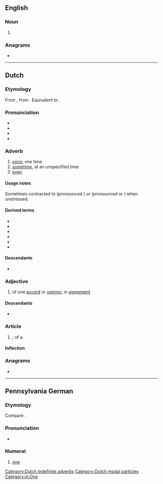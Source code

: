 {{also|êens}}
==English==

===Noun===
{{head|en|noun form}}

# {{plural of|en|een}}

===Anagrams===
* {{anagrams|en|a=eens|Nees|esne|seen|sene|snee}}

----

==Dutch==

===Etymology===
From {{inh|nl|dum|eens}}, from {{inh|nl|odt|ēnis}}. Equivalent to {{affix|nl|een|-s}}.

===Pronunciation===
* {{IPA|nl|/eːns/}}
* {{audio|nl|Nl-eens.ogg|Audio}}
* {{hyph|nl|eens}}
* {{rhymes|nl|eːns}}

===Adverb===
{{nl-adv}}

# [[once]], one time
# [[sometime]], at an unspecified time
# [[even]]

====Usage notes====
Sometimes contracted to {{m|nl|'ns}} (pronounced {{IPAfont|/əns/}}) or {{m|nl|'s}} (pronounced {{IPAfont|/əs/}} or {{IPAfont|/ɪs/}}) when unstressed.

====Derived terms====
{{top4}}
* {{l|nl|ineens}}
* {{l|nl|niet eens}}
* {{l|nl|nog eens}}
* {{l|nl|nog wel eens}}
* {{l|nl|opeens}}
* {{l|nl|wel eens}}
{{bottom}}

====Descendants====
* {{desc|pey|eens}}

===Adjective===
{{nl-adj|pred}}

# of one [[accord]] or [[opinion]], in [[agreement]]

====Descendants====
* {{desc|pap|eens|bor=1}}

===Article===
{{head|nl|article}}

# {{lb|nl|dated}} {{inflection of|nl|een||gen|m//n}}; of a.

====Inflection====
{{nl-decl-indefinite article}}

===Anagrams===
* {{l|nl|snee}}

[[Category:Dutch indefinite adverbs]]
[[Category:Dutch modal particles]]
[[Category:nl:One]]

----

==Pennsylvania German==
{{cardinalbox|pdc|0|1|2|Null|zwee|ord=erscht}}

===Etymology===
Compare {{cog|de|eins}}.

===Pronunciation===
* {{IPA|pdc|/eːns/}}

===Numeral===
{{head|pdc|numeral}}

# {{cln|pdc|cardinal numbers}} [[one]]